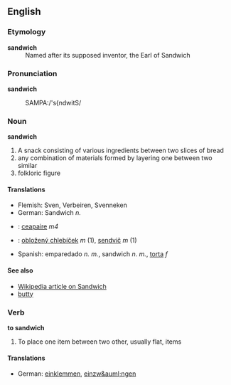 ==English==
===Etymology===
;'''sandwich'''
:Named after its supposed inventor, the Earl of Sandwich

===Pronunciation===
'''sandwich'''
:SAMPA:/'s{ndwitS/

===Noun===
'''sandwich''' 
#A snack consisting of various ingredients between two slices of bread
#any combination of materials formed by layering one between two similar
#folkloric figure

====Translations====
*Flemish: Sven, Verbeiren, Svenneken
*German: Sandwich ''n.''
*{{ga}}: [[ceapaire]] ''m4''
*{{sk}}: [[obložený chlebíček]] ''m'' (1), [[sendvič]] ''m'' (1)
*Spanish: emparedado ''n.'' ''m.'', sandwich ''n''. ''m.'', [[torta]] ''f''


====See also====
*[[:w:sandwich|Wikipedia article on Sandwich]]
*[[butty]]

===Verb===
'''to sandwich'''
#To place one item between two other, usually flat, items

====Translations====
*German: [[einklemmen]], [[einzw&auml;ngen]]